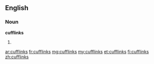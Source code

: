 ==English==

===Noun===
'''cufflinks'''
# {{plural of|cufflink}}

[[ar:cufflinks]]
[[fr:cufflinks]]
[[mg:cufflinks]]
[[my:cufflinks]]
[[et:cufflinks]]
[[fi:cufflinks]]
[[zh:cufflinks]]